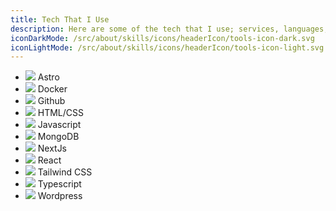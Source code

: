 ```yaml
---
title: Tech That I Use
description: Here are some of the tech that I use; services, languages, and tools.
iconDarkMode: /src/about/skills/icons/headerIcon/tools-icon-dark.svg
iconLightMode: /src/about/skills/icons/headerIcon/tools-icon-light.svg
---
```


- ![](./icons/astro-icon.svg) Astro
- ![](./icons/docker-icon.svg) Docker
- ![](../../assets/icons/github-icon.svg) Github
- ![](./icons/htmlcss-icon.svg) <span><abbr>HTML</abbr>/<abbr>CSS</abbr></span>
- ![](./icons/js-icon.svg) Javascript
- ![](./icons/mongodb-icon.svg) MongoDB
- ![](./icons/nextjs-icon.svg) NextJs
- ![](./icons/react-icon.svg) React
- ![](./icons/tailwind-icon.svg) <span>Tailwind <abbr>CSS</abbr></span>
- ![](./icons/typescript-icon.svg) Typescript
- ![](./icons/wordpress-icon.svg) Wordpress
